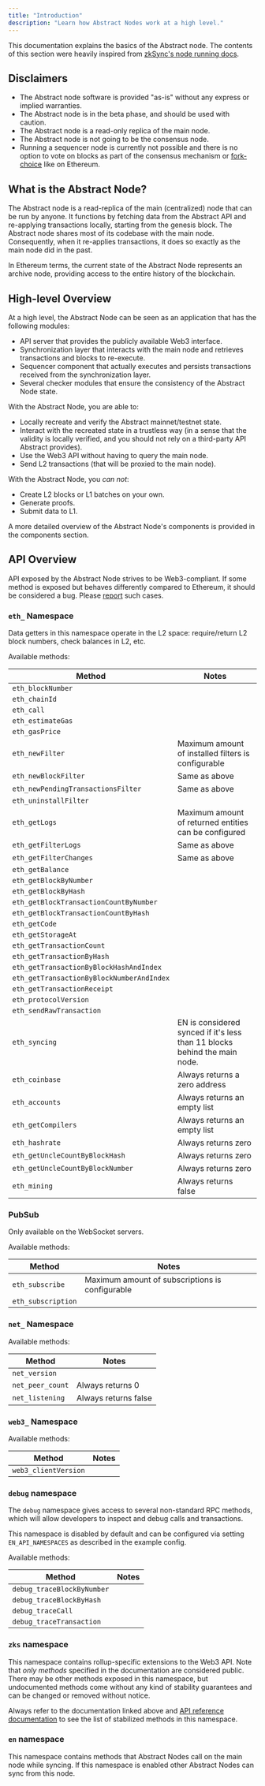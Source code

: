 ```yaml
---
title: "Introduction"
description: "Learn how Abstract Nodes work at a high level."
---
```


This documentation explains the basics of the Abstract node. The contents of this section were heavily inspired from [zkSync's node running docs](https://docs.zksync.io/zksync-node).

## Disclaimers

- The Abstract node software is provided "as-is" without any express or implied warranties.
- The Abstract node is in the beta phase, and should be used with caution.
- The Abstract node is a read-only replica of the main node.
- The Abstract node is not going to be the consensus node.
- Running a sequencer node is currently not possible and there is no option to vote on blocks as part of the consensus mechanism
  or [fork-choice](https://eth2book.info/capella/part3/forkchoice/#whats-a-fork-choice) like on Ethereum.

## What is the Abstract Node?

The Abstract node is a read-replica of the main (centralized) node that can be run by anyone. It
functions by fetching data from the Abstract API and re-applying transactions locally, starting from the genesis block.
The Abstract node shares most of its codebase with the main node. Consequently, when it re-applies transactions, it does
so exactly as the main node did in the past.

In Ethereum terms, the current state of the Abstract Node represents an archive node, providing access to the entire history of the blockchain.

## High-level Overview

At a high level, the Abstract Node can be seen as an application that has the following modules:

- API server that provides the publicly available Web3 interface.
- Synchronization layer that interacts with the main node and retrieves transactions and blocks to re-execute.
- Sequencer component that actually executes and persists transactions received from the synchronization layer.
- Several checker modules that ensure the consistency of the Abstract Node state.

With the Abstract Node, you are able to:

- Locally recreate and verify the Abstract mainnet/testnet state.
- Interact with the recreated state in a trustless way (in a sense that the validity is locally verified, and you should
  not rely on a third-party API Abstract provides).
- Use the Web3 API without having to query the main node.
- Send L2 transactions (that will be proxied to the main node).

With the Abstract Node, you _can not_:

- Create L2 blocks or L1 batches on your own.
- Generate proofs.
- Submit data to L1.

A more detailed overview of the Abstract Node's components is provided in the components section.

## API Overview

API exposed by the Abstract Node strives to be Web3-compliant.
If some method is exposed but behaves differently compared to
Ethereum, it should be considered a bug.
Please [report](https://zksync.io/contact) such cases.

### `eth_` Namespace

Data getters in this namespace operate in the L2 space: require/return L2 block numbers, check balances in L2, etc.

Available methods:

| Method                                    | Notes                                                                     |
|-------------------------------------------|---------------------------------------------------------------------------|
| `eth_blockNumber`                         |                                                                           |
| `eth_chainId`                             |                                                                           |
| `eth_call`                                |                                                                           |
| `eth_estimateGas`                         |                                                                           |
| `eth_gasPrice`                            |                                                                           |
| `eth_newFilter`                           | Maximum amount of installed filters is configurable                       |
| `eth_newBlockFilter`                      | Same as above                                                             |
| `eth_newPendingTransactionsFilter`        | Same as above                                                             |
| `eth_uninstallFilter`                     |                                                                           |
| `eth_getLogs`                             | Maximum amount of returned entities can be configured                     |
| `eth_getFilterLogs`                       | Same as above                                                             |
| `eth_getFilterChanges`                    | Same as above                                                             |
| `eth_getBalance`                          |                                                                           |
| `eth_getBlockByNumber`                    |                                                                           |
| `eth_getBlockByHash`                      |                                                                           |
| `eth_getBlockTransactionCountByNumber`    |                                                                           |
| `eth_getBlockTransactionCountByHash`      |                                                                           |
| `eth_getCode`                             |                                                                           |
| `eth_getStorageAt`                        |                                                                           |
| `eth_getTransactionCount`                 |                                                                           |
| `eth_getTransactionByHash`                |                                                                           |
| `eth_getTransactionByBlockHashAndIndex`   |                                                                           |
| `eth_getTransactionByBlockNumberAndIndex` |                                                                           |
| `eth_getTransactionReceipt`               |                                                                           |
| `eth_protocolVersion`                     |                                                                           |
| `eth_sendRawTransaction`                  |                                                                           |
| `eth_syncing`                             | EN is considered synced if it's less than 11 blocks behind the main node. |
| `eth_coinbase`                            | Always returns a zero address                                             |
| `eth_accounts`                            | Always returns an empty list                                              |
| `eth_getCompilers`                        | Always returns an empty list                                              |
| `eth_hashrate`                            | Always returns zero                                                       |
| `eth_getUncleCountByBlockHash`            | Always returns zero                                                       |
| `eth_getUncleCountByBlockNumber`          | Always returns zero                                                       |
| `eth_mining`                              | Always returns false                                                      |

### PubSub

Only available on the WebSocket servers.

Available methods:

| Method             | Notes                                           |
| ------------------ | ----------------------------------------------- |
| `eth_subscribe`    | Maximum amount of subscriptions is configurable |
| `eth_subscription` |                                                 |

### `net_` Namespace

Available methods:

| Method           | Notes                |
| ---------------- | -------------------- |
| `net_version`    |                      |
| `net_peer_count` | Always returns 0     |
| `net_listening`  | Always returns false |

### `web3_` Namespace

Available methods:

| Method               | Notes |
| -------------------- | ----- |
| `web3_clientVersion` |       |

### `debug` namespace

The `debug` namespace gives access to several non-standard RPC methods, which will allow developers to inspect and debug
calls and transactions.

This namespace is disabled by default and can be configured via setting `EN_API_NAMESPACES` as described in the example config.

Available methods:

| Method                     | Notes |
| -------------------------- | ----- |
| `debug_traceBlockByNumber` |       |
| `debug_traceBlockByHash`   |       |
| `debug_traceCall`          |       |
| `debug_traceTransaction`   |       |

### `zks` namespace

This namespace contains rollup-specific extensions to the Web3 API.
Note that _only methods_ specified in the documentation are considered public.
There may be other methods exposed in this namespace, but undocumented
methods come without any kind of stability guarantees and can be changed or removed without notice.

Always refer to the documentation linked above and [API reference documentation](https://docs.zksync.io/build/api-reference) to see the list of stabilized methods in this namespace.

### `en` namespace

This namespace contains methods that Abstract Nodes call on the main node while syncing. If this namespace is enabled
other Abstract Nodes can sync from this node.